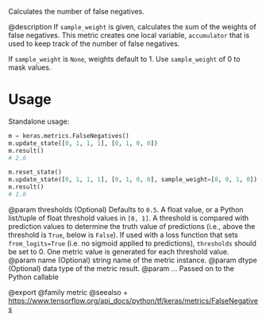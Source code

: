 Calculates the number of false negatives.

@description
If `sample_weight` is given, calculates the sum of the weights of
false negatives. This metric creates one local variable, `accumulator`
that is used to keep track of the number of false negatives.

If `sample_weight` is `None`, weights default to 1.
Use `sample_weight` of 0 to mask values.

# Usage
Standalone usage:

```python
m = keras.metrics.FalseNegatives()
m.update_state([0, 1, 1, 1], [0, 1, 0, 0])
m.result()
# 2.0
```

```python
m.reset_state()
m.update_state([0, 1, 1, 1], [0, 1, 0, 0], sample_weight=[0, 0, 1, 0])
m.result()
# 1.0
```

@param thresholds (Optional) Defaults to `0.5`. A float value, or a Python
    list/tuple of float threshold values in `[0, 1]`. A threshold is
    compared with prediction values to determine the truth value of
    predictions (i.e., above the threshold is `True`, below is `False`).
    If used with a loss function that sets `from_logits=True` (i.e. no
    sigmoid applied to predictions), `thresholds` should be set to 0.
    One metric value is generated for each threshold value.
@param name (Optional) string name of the metric instance.
@param dtype (Optional) data type of the metric result.
@param ... Passed on to the Python callable

@export
@family metric
@seealso
+ <https://www.tensorflow.org/api_docs/python/tf/keras/metrics/FalseNegatives>
